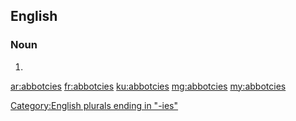 ==English==

===Noun===
{{head|en|plural}}

# {{plural of|abbotcy|lang=en}}

[[Category:English plurals ending in "-ies"]]

[[ar:abbotcies]]
[[fr:abbotcies]]
[[ku:abbotcies]]
[[mg:abbotcies]]
[[my:abbotcies]]